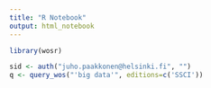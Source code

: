 ```yaml
---
title: "R Notebook"
output: html_notebook
---
```




```r
library(wosr)
```

```r
sid <- auth("juho.paakkonen@helsinki.fi", "")
q <- query_wos("'big data'", editions=c('SSCI'))
```

